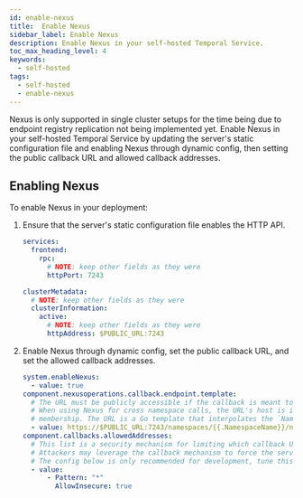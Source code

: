 ```yaml
---
id: enable-nexus
title:  Enable Nexus
sidebar_label: Enable Nexus
description: Enable Nexus in your self-hosted Temporal Service. 
toc_max_heading_level: 4
keywords:
  - self-hosted
tags:
  - self-hosted
  - enable-nexus
---
```


Nexus is only supported in single cluster setups for the time being due to endpoint registry replication not being implemented yet. 
Enable Nexus in your self-hosted Temporal Service by updating the server's static configuration file and enabling Nexus through dynamic config, then setting the public callback URL and allowed callback addresses.

## Enabling Nexus

To enable Nexus in your deployment:

1. Ensure that the server's static configuration file enables the HTTP API.

    ```yaml
    services:
      frontend:
        rpc:
          # NOTE: keep other fields as they were
          httpPort: 7243

    clusterMetadata:
      # NOTE: keep other fields as they were
      clusterInformation:
        active:
          # NOTE: keep other fields as they were
          httpAddress: $PUBLIC_URL:7243
    ```

2. Enable Nexus through dynamic config, set the public callback URL, and set the allowed callback addresses.

    ```yaml
    system.enableNexus:
      - value: true
    component.nexusoperations.callback.endpoint.template:
      # The URL must be publicly accessible if the callback is meant to be called by external services.
      # When using Nexus for cross namespace calls, the URL's host is irrelevant as the address is resolved using
      # membership. The URL is a Go template that interpolates the `NamepaceName` and `NamespaceID` variables.
      - value: https://$PUBLIC_URL:7243/namespaces/{{.NamespaceName}}/nexus/callback
    component.callbacks.allowedAddresses:
      # This list is a security mechanism for limiting which callback URLs are accepted by the server.
      # Attackers may leverage the callback mechanism to force the server to call arbitrary URLs.
      # The config below is only recommended for development, tune this to your requirements.
      - value:
          - Pattern: "*"
            AllowInsecure: true
    ```

